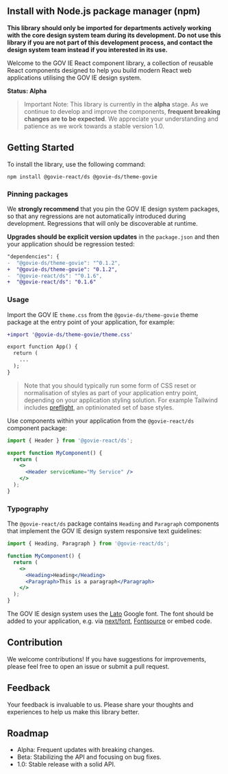 
<Meta title="Installation" />

## Install with Node.js package manager (npm)

**This library should only be imported for departments actively working with the core design system team during its development. Do not use this library if you are not part of this development process, and contact the design system team instead if you interested in its use.**

Welcome to the GOV IE React component library, a collection of reusable React components designed to help you build modern React web applications utilising the GOV IE design system.

**Status: Alpha**

> Important Note: This library is currently in the **alpha** stage. As we continue to develop and improve the components, **frequent breaking changes are to be expected**. We appreciate your understanding and patience as we work towards a stable version 1.0.

## Getting Started

To install the library, use the following command:

```
npm install @govie-react/ds @govie-ds/theme-govie
```

### Pinning packages

We **strongly recommend** that you pin the GOV IE design system packages, so that any regressions are not automatically introduced during development. Regressions that will only be discoverable at runtime.

**Upgrades should be explicit version updates** in the `package.json` and then your application should be regression tested:

```diff
"dependencies": {
-  "@govie-ds/theme-govie": "^0.1.2",
+  "@govie-ds/theme-govie": "0.1.2",
-  "@govie-react/ds": "^0.1.6",
+  "@govie-react/ds": "0.1.6"
```

### Usage

Import the GOV IE `theme.css` from the `@govie-ds/theme-govie` theme package at the entry point of your application, for example:

```diff
+import '@govie-ds/theme-govie/theme.css'

export function App() {
  return (
    ...
  );
}
```

> Note that you should typically run some form of CSS reset or normalisation of styles as part of your application entry point, depending on your application styling solution. For example Tailwind includes [preflight](https://tailwindcss.com/docs/preflight), an optinionated set of base styles.

Use components within your application from the `@govie-react/ds` component package:

```jsx
import { Header } from '@govie-react/ds';

export function MyComponent() {
  return (
    <>
      <Header serviceName="My Service" />
    </>
  );
}
```

### Typography

The `@govie-react/ds` package contains `Heading` and `Paragraph` components that implement the GOV IE design system responsive text guidelines:

```jsx
import { Heading, Paragraph } from '@govie-react/ds';

function MyComponent() {
  return (
    <>
      <Heading>Heading</Heading>
      <Paragraph>This is a paragraph</Paragraph>
    </>
  );
}
```

The GOV IE design system uses the [Lato](https://fonts.google.com/specimen/Lato) Google font. The font should be added to your application, e.g. via [next/font](https://nextjs.org/docs/app/building-your-application/optimizing/fonts), [Fontsource](https://fontsource.org/docs/getting-started/install) or embed code.

## Contribution

We welcome contributions! If you have suggestions for improvements, please feel free to open an issue or submit a pull request.

## Feedback

Your feedback is invaluable to us. Please share your thoughts and experiences to help us make this library better.

## Roadmap

- Alpha: Frequent updates with breaking changes.
- Beta: Stabilizing the API and focusing on bug fixes.
- 1.0: Stable release with a solid API.
